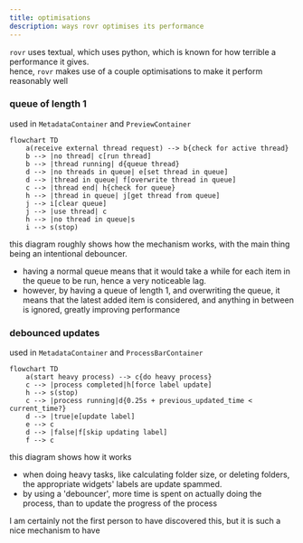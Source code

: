 ```yaml
---
title: optimisations
description: ways rovr optimises its performance
---
```


`rovr` uses textual, which uses python, which is known for how terrible a performance it gives.
<br/>hence, `rovr` makes use of a couple optimisations to make it perform reasonably well

### queue of length 1

used in `MetadataContainer` and `PreviewContainer`

```mermaid
flowchart TD
    a(receive external thread request) --> b{check for active thread}
    b --> |no thread| c[run thread]
    b --> |thread running| d{queue thread}
    d --> |no threads in queue| e[set thread in queue]
    d --> |thread in queue| f[overwrite thread in queue]
    c --> |thread end| h{check for queue}
    h --> |thread in queue| j[get thread from queue]
    j --> i[clear queue]
    j --> |use thread| c
    h --> |no thread in queue|s
    i --> s(stop)
```

this diagram roughly shows how the mechanism works, with the main thing being an intentional debouncer.

- having a normal queue means that it would take a while for each item in the queue to be run, hence a very noticeable lag.
- however, by having a queue of length 1, and overwriting the queue, it means that the latest added item is considered, and anything in between is ignored, greatly improving performance

### debounced updates

used in `MetadataContainer` and `ProcessBarContainer`

```mermaid
flowchart TD
    a(start heavy process) --> c{do heavy process}
    c --> |process completed|h[force label update]
    h --> s(stop)
    c --> |process running|d{0.25s + previous_updated_time < current_time?}
    d --> |true|e[update label]
    e --> c
    d --> |false|f[skip updating label]
    f --> c
```

this diagram shows how it works

- when doing heavy tasks, like calculating folder size, or deleting folders, the appropriate widgets' labels are update spammed.
- by using a 'debouncer', more time is spent on actually doing the process, than to update the progress of the process

I am certainly not the first person to have discovered this, but it is such a nice mechanism to have
